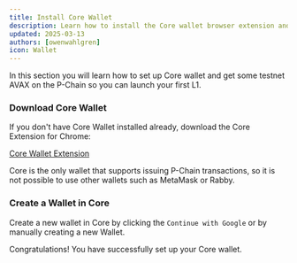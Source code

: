 ```yaml
---
title: Install Core Wallet
description: Learn how to install the Core wallet browser extension and create a wallet.
updated: 2025-03-13
authors: [owenwahlgren]
icon: Wallet
---
```


In this section you will learn how to set up Core wallet and get some testnet AVAX on the P-Chain so
you can launch your first L1.

<Steps>
<Step>

### Download Core Wallet

If you don't have Core Wallet installed already, download the Core Extension for Chrome:

[Core Wallet Extension](https://chromewebstore.google.com/detail/core-crypto-wallet-nft-ex/agoakfejjabomempkjlepdflaleeobhb)

Core is the only wallet that supports issuing P-Chain transactions, so it is not possible to use
other wallets such as MetaMask or Rabby.

</Step>
<Step>

### Create a Wallet in Core

Create a new wallet in Core by clicking the `Continue with Google` or by manually creating a new Wallet.

</Step>
</Steps>

Congratulations! You have successfully set up your Core wallet.







